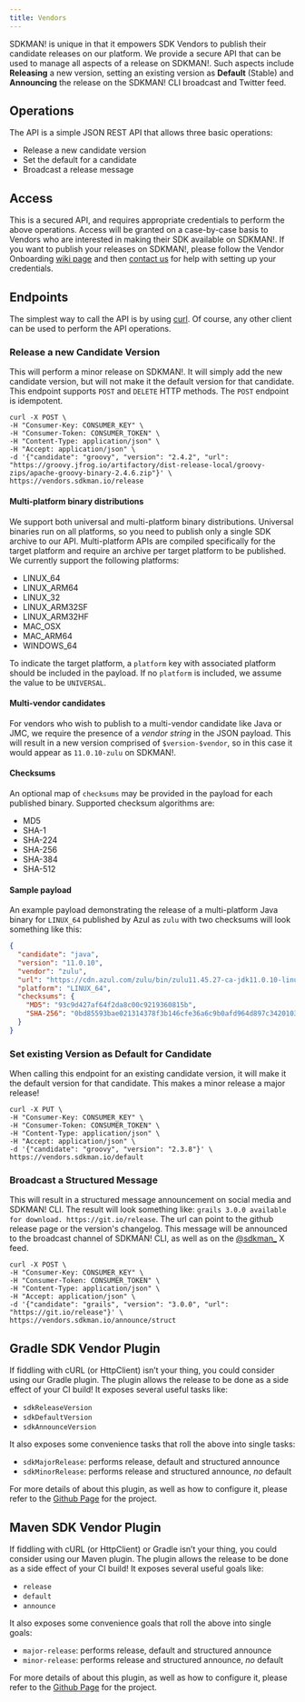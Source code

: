 ```yaml
---
title: Vendors
---
```



<DocsCarbonAds />

SDKMAN! is unique in that it empowers SDK Vendors to publish their candidate
releases on our platform. We provide a secure API that can be used to manage all
aspects of a release on SDKMAN!. Such aspects include **Releasing** a new
version, setting an existing version as **Default** (Stable) and **Announcing**
the release on the SDKMAN! CLI broadcast and Twitter feed.

## Operations

The API is a simple JSON REST API that allows three basic operations:

- Release a new candidate version
- Set the default for a candidate
- Broadcast a release message

## Access

This is a secured API, and requires appropriate credentials to perform the above
operations. Access will be granted on a case-by-case basis to Vendors who are
interested in making their SDK available on SDKMAN!. If you want to publish your
releases on SDKMAN!, please follow the Vendor Onboarding
[wiki page](https://github.com/sdkman/sdkman-cli/wiki/Vendor-onboarding-process)
and then [contact us](mailto:info@sdkman.io) for help with setting up your
credentials.

## Endpoints

The simplest way to call the API is by using [curl](https://curl.se/). Of
course, any other client can be used to perform the API operations.

### Release a new Candidate Version

This will perform a minor release on SDKMAN!. It will simply add the new
candidate version, but will not make it the default version for that candidate.
This endpoint supports `POST` and `DELETE` HTTP methods. The `POST` endpoint is
idempotent.

```shell
curl -X POST \
-H "Consumer-Key: CONSUMER_KEY" \
-H "Consumer-Token: CONSUMER_TOKEN" \
-H "Content-Type: application/json" \
-H "Accept: application/json" \
-d '{"candidate": "groovy", "version": "2.4.2", "url": "https://groovy.jfrog.io/artifactory/dist-release-local/groovy-zips/apache-groovy-binary-2.4.6.zip"}' \
https://vendors.sdkman.io/release
```

#### Multi-platform binary distributions

We support both universal and multi-platform binary distributions. Universal
binaries run on all platforms, so you need to publish only a single SDK archive
to our API. Multi-platform APIs are compiled specifically for the target
platform and require an archive per target platform to be published. We
currently support the following platforms:

- LINUX_64
- LINUX_ARM64
- LINUX_32
- LINUX_ARM32SF
- LINUX_ARM32HF
- MAC_OSX
- MAC_ARM64
- WINDOWS_64

To indicate the target platform, a `platform` key with associated platform
should be included in the payload. If no `platform` is included, we assume the
value to be `UNIVERSAL`.

#### Multi-vendor candidates

For vendors who wish to publish to a multi-vendor candidate like Java or JMC, we
require the presence of a _vendor string_ in the JSON payload. This will result
in a new version comprised of `$version-$vendor`, so in this case it would
appear as `11.0.10-zulu` on SDKMAN!.

#### Checksums

An optional map of `checksums` may be provided in the payload for each published
binary. Supported checksum algorithms are:

- MD5
- SHA-1
- SHA-224
- SHA-256
- SHA-384
- SHA-512

#### Sample payload

An example payload demonstrating the release of a multi-platform Java binary for
`LINUX_64` published by Azul as `zulu` with two checksums will look something
like this:

```json
{
  "candidate": "java",
  "version": "11.0.10",
  "vendor": "zulu",
  "url": "https://cdn.azul.com/zulu/bin/zulu11.45.27-ca-jdk11.0.10-linux_x64.tar.gz",
  "platform": "LINUX_64",
  "checksums": {
    "MD5": "93c9d427af64f2da8c00c9219360815b",
    "SHA-256": "0bd85593bae021314378f3b146cfe36a6c9b0afd964d897c34201034ace3e785"
  }
}
```

### Set existing Version as Default for Candidate

When calling this endpoint for an existing candidate version, it will make it
the default version for that candidate. This makes a minor release a major
release!

```shell
curl -X PUT \
-H "Consumer-Key: CONSUMER_KEY" \
-H "Consumer-Token: CONSUMER_TOKEN" \
-H "Content-Type: application/json" \
-H "Accept: application/json" \
-d '{"candidate": "groovy", "version": "2.3.8"}' \
https://vendors.sdkman.io/default
```

### Broadcast a Structured Message

This will result in a structured message announcement on social media and
SDKMAN! CLI. The result will look something like:
`grails 3.0.0 available for download. https://git.io/release`. The url can point
to the github release page or the version's changelog. This message will be
announced to the broadcast channel of SDKMAN! CLI, as well as on the
[@sdkman\_](https://x.com/sdkman_) X feed.

```shell
curl -X POST \
-H "Consumer-Key: CONSUMER_KEY" \
-H "Consumer-Token: CONSUMER_TOKEN" \
-H "Content-Type: application/json" \
-H "Accept: application/json" \
-d '{"candidate": "grails", "version": "3.0.0", "url": "https://git.io/release"}' \
https://vendors.sdkman.io/announce/struct
```

## Gradle SDK Vendor Plugin

If fiddling with cURL (or HttpClient) isn’t your thing, you could consider using
our Gradle plugin. The plugin allows the release to be done as a side effect of
your CI build! It exposes several useful tasks like:

- `sdkReleaseVersion`
- `sdkDefaultVersion`
- `sdkAnnounceVersion`

It also exposes some convenience tasks that roll the above into single tasks:

- `sdkMajorRelease`: performs release, default and structured announce
- `sdkMinorRelease`: performs release and structured announce, _no_ default

For more details of about this plugin, as well as how to configure it, please
refer to the [Github Page](https://github.com/sdkman/gradle-sdkvendor-plugin)
for the project.

## Maven SDK Vendor Plugin

If fiddling with cURL (or HttpClient) or Gradle isn’t your thing, you could
consider using our Maven plugin. The plugin allows the release to be done as a
side effect of your CI build! It exposes several useful goals like:

- `release`
- `default`
- `announce`

It also exposes some convenience goals that roll the above into single goals:

- `major-release`: performs release, default and structured announce
- `minor-release`: performs release and structured announce, _no_ default

For more details of about this plugin, as well as how to configure it, please
refer to the [Github Page](https://github.com/sdkman/sdkman-vendor-maven-plugin)
for the project.
